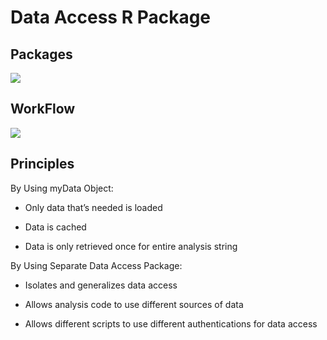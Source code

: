 # Data Access R Package

## Packages

![](ArchVis/Slide1.PNG)

## WorkFlow

![](ArchVis/Slide2.PNG)

## Principles

By Using myData Object:

-   Only data that's needed is loaded

-   Data is cached

-   Data is only retrieved once for entire analysis string

By Using Separate Data Access Package:

-   Isolates and generalizes data access

-   Allows analysis code to use different sources of data

-   Allows different scripts to use different authentications for data access
